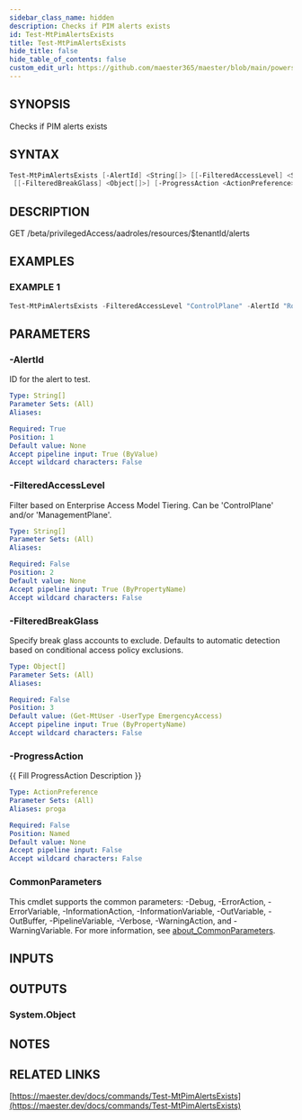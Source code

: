 ```yaml
---
sidebar_class_name: hidden
description: Checks if PIM alerts exists
id: Test-MtPimAlertsExists
title: Test-MtPimAlertsExists
hide_title: false
hide_table_of_contents: false
custom_edit_url: https://github.com/maester365/maester/blob/main/powershell/public/Test-MtPimAlertsExists.ps1
---
```


## SYNOPSIS

Checks if PIM alerts exists

## SYNTAX

```powershell
Test-MtPimAlertsExists [-AlertId] <String[]> [[-FilteredAccessLevel] <String[]>]
 [[-FilteredBreakGlass] <Object[]>] [-ProgressAction <ActionPreference>] [<CommonParameters>]
```

## DESCRIPTION

GET /beta/privilegedAccess/aadroles/resources/$tenantId/alerts

## EXAMPLES

### EXAMPLE 1

```powershell
Test-MtPimAlertsExists -FilteredAccessLevel "ControlPlane" -AlertId "RolesAssignedOutsidePimAlert"
```

## PARAMETERS

### -AlertId

ID for the alert to test.

```yaml
Type: String[]
Parameter Sets: (All)
Aliases:

Required: True
Position: 1
Default value: None
Accept pipeline input: True (ByValue)
Accept wildcard characters: False
```

### -FilteredAccessLevel

Filter based on Enterprise Access Model Tiering.
Can be 'ControlPlane' and/or 'ManagementPlane'.

```yaml
Type: String[]
Parameter Sets: (All)
Aliases:

Required: False
Position: 2
Default value: None
Accept pipeline input: True (ByPropertyName)
Accept wildcard characters: False
```

### -FilteredBreakGlass

Specify break glass accounts to exclude.
Defaults to automatic detection based on conditional access policy exclusions.

```yaml
Type: Object[]
Parameter Sets: (All)
Aliases:

Required: False
Position: 3
Default value: (Get-MtUser -UserType EmergencyAccess)
Accept pipeline input: True (ByPropertyName)
Accept wildcard characters: False
```

### -ProgressAction

\{\{ Fill ProgressAction Description \}\}

```yaml
Type: ActionPreference
Parameter Sets: (All)
Aliases: proga

Required: False
Position: Named
Default value: None
Accept pipeline input: False
Accept wildcard characters: False
```

### CommonParameters

This cmdlet supports the common parameters: -Debug, -ErrorAction, -ErrorVariable, -InformationAction, -InformationVariable, -OutVariable, -OutBuffer, -PipelineVariable, -Verbose, -WarningAction, and -WarningVariable. For more information, see [about_CommonParameters](http://go.microsoft.com/fwlink/?LinkID=113216).

## INPUTS

## OUTPUTS

### System.Object

## NOTES

## RELATED LINKS

[https://maester.dev/docs/commands/Test-MtPimAlertsExists](https://maester.dev/docs/commands/Test-MtPimAlertsExists)
